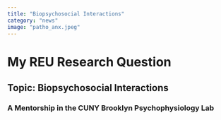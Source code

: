 ```yaml
---
title: "Biopsychosocial Interactions"
category: "news" 
image: "patho_anx.jpeg"
---
```




# My REU Research Question

## Topic: Biopsychosocial Interactions

### A Mentorship in the CUNY Brooklyn Psychophysiology Lab
